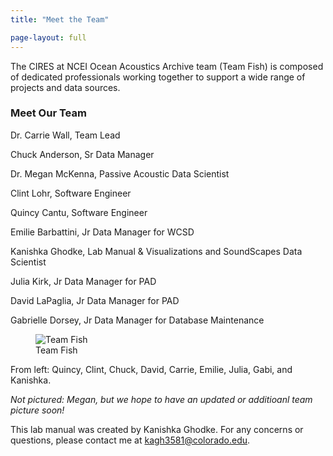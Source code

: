 ```yaml
---
title: "Meet the Team"

page-layout: full
---
```


The CIRES at NCEI Ocean Acoustics Archive team (Team Fish) is composed of dedicated professionals working together to support a wide range of projects and data sources.

### Meet Our Team

Dr. Carrie Wall, Team Lead

Chuck Anderson, Sr Data Manager

Dr. Megan McKenna, Passive Acoustic Data Scientist

Clint Lohr, Software Engineer

Quincy Cantu, Software Engineer

Emilie Barbattini, Jr Data Manager for WCSD

Kanishka Ghodke, Lab Manual & Visualizations and SoundScapes Data Scientist

Julia Kirk, Jr Data Manager for PAD

David LaPaglia, Jr Data Manager for PAD

Gabrielle Dorsey, Jr Data Manager for Database Maintenance


![Team Fish](../Images/TeamFish-1.jpg) 

From left: Quincy, Clint, Chuck, David, Carrie, Emilie, Julia, Gabi, and Kanishka.

*Not pictured: Megan, but we hope to have an updated or additioanl team picture soon!* 


This lab manual was created by Kanishka Ghodke. For any concerns or questions, please contact me at [kagh3581\@colorado.edu](mailto:kagh3581@colorado.edu).
